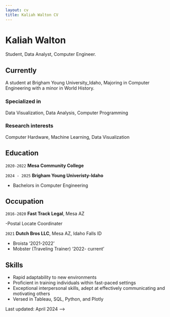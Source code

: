 ```yaml
---
layout: cv
title: Kaliah Walton CV
---
```

# Kaliah Walton
Student, Data Analyst, Computer Engineer.

<div id="kaliahwaltonn@gmail.com">

## Currently
A student at Brigham Young University_Idaho, Majoring in Computer Engineering with a minor in World History.

### Specialized in

Data Visualization, Data Analysis, Computer Programming


### Research interests

Computer Hardware, Machine Learning, Data Visualization


## Education

`2020-2022`
__Mesa Community College__

`2024 - 2025`
__Brigham Young Univeristy-Idaho__

- Bachelors in Computer Engineering


## Occupation
`2016-2020`
__Fast Track Legal__, Mesa AZ

-Postal Locate Coordinater

`2021`
__Dutch Bros LLC__, Mesa AZ, Idaho Falls ID

- Broista '2021-2022'
- Mobster (Traveling Trainer) '2022- current'

## Skills
- Rapid adaptability to new environments
- Proficient in training individuals within fast-paced settings
- Exceptional interpersonal skills, adept at effectively communicating and motivating others
- Versed in Tableau, SQL, Python, and Plotly


Last updated: April 2024 -->

